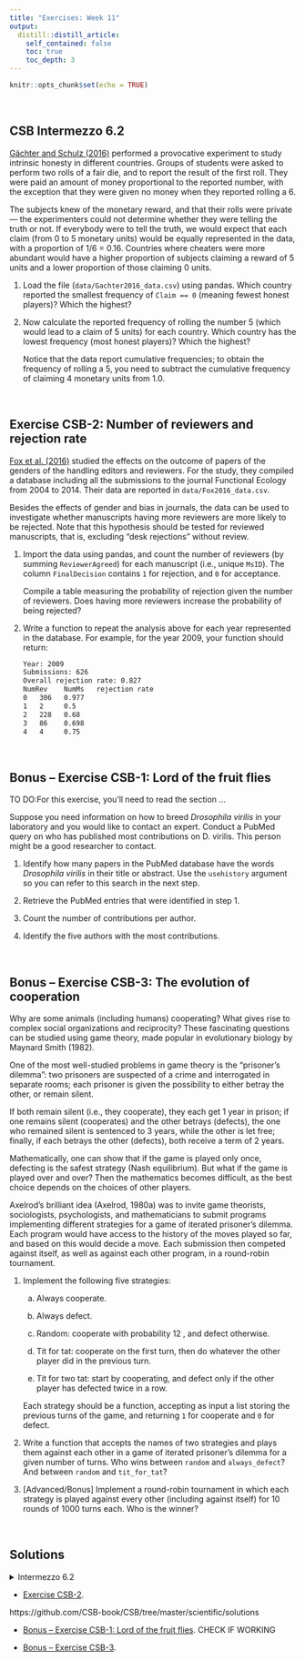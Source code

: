```yaml
---
title: "Exercises: Week 11"
output:
  distill::distill_article:
    self_contained: false
    toc: true
    toc_depth: 3
---
```


```r
knitr::opts_chunk$set(echo = TRUE)
```

<br>

## CSB Intermezzo 6.2

[Gächter and Schulz (2016)](https://www.nature.com/articles/nature17160)
performed a provocative experiment to study intrinsic honesty in different countries.
Groups of students were asked to perform two rolls of a fair die,
and to report the result of the first roll.
They were paid an amount of money proportional to the reported number,
with the exception that they were given no money when they reported rolling a 6.

The subjects knew of the monetary reward,
and that their rolls were private — the experimenters could not determine whether
they were telling the truth or not.
If everybody were to tell the truth, we would expect that each claim
(from 0 to 5 monetary units) would be equally represented in the data,
with a proportion of 1/6 = 0.16.
Countries where cheaters were more abundant would have a higher proportion of
subjects claiming a reward of 5 units and a lower proportion of those claiming
0 units.

1. Load the file (`data/Gachter2016_data.csv`) using pandas.
   Which country reported the smallest frequency of `Claim == 0`
   (meaning fewest honest players)? Which the highest?

2. Now calculate the reported frequency of rolling the number 5
   (which would lead to a claim of 5 units) for each country.
   Which country has the lowest frequency (most honest players)?
   Which the highest?
   
   Notice that the data report cumulative frequencies;
   to obtain the frequency of rolling a 5,
   you need to subtract the cumulative frequency of claiming 4 monetary units
   from 1.0.

<br>

## Exercise CSB-2: Number of reviewers and rejection rate

[Fox et al. (2016)](https://besjournals.onlinelibrary.wiley.com/doi/full/10.1111/1365-2435.12587)
studied the effects on the outcome of papers of the genders
of the handling editors and reviewers.
For the study, they compiled a database including all the submissions to the
journal Functional Ecology from 2004 to 2014.
Their data are reported in `data/Fox2016_data.csv`.

Besides the effects of gender and bias in journals,
the data can be used to investigate whether manuscripts having more reviewers are
more likely to be rejected.
Note that this hypothesis should be tested for reviewed manuscripts,
that is, excluding “desk rejections” without review.

1. Import the data using pandas,
   and count the number of reviewers (by summing `ReviewerAgreed`)
   for each manuscript (i.e., unique `MsID`).
   The column `FinalDecision` contains `1` for rejection, and `0` for acceptance.
   
   Compile a table measuring the probability of rejection given the number
   of reviewers.
   Does having more reviewers increase the probability of being rejected?
   
2. Write a function to repeat the analysis above for each year represented
   in the database. For example, for the year 2009, your function should return:

   ```sh
   Year: 2009
   Submissions: 626
   Overall rejection rate: 0.827
   NumRev    NumMs   rejection rate
   0   306   0.977
   1   2     0.5
   2   228   0.68
   3   86    0.698
   4   4     0.75
   ```

<br>

## Bonus -- Exercise CSB-1: Lord of the fruit flies

TO DO:For this exercise, you'll need to read the section ...

Suppose you need information on how to breed *Drosophila virilis* in your
laboratory and you would like to contact an expert.
Conduct a PubMed query on who has published most contributions on D. virilis.
This person might be a good researcher to contact.

1. Identify how many papers in the PubMed database have the words
   *Drosophila virilis* in their title or abstract.
   Use the `usehistory` argument so you can refer to this search in the next step.

2. Retrieve the PubMed entries that were identified in step 1.

3. Count the number of contributions per author.

4. Identify the five authors with the most contributions.

<br>

## Bonus -- Exercise CSB-3: The evolution of cooperation

Why are some animals (including humans) cooperating?
What gives rise to complex social organizations and reciprocity?
These fascinating questions can be studied using game theory,
made popular in evolutionary biology by Maynard Smith (1982).

One of the most well-studied problems in game theory is the “prisoner’s dilemma”:
two prisoners are suspected of a crime and interrogated in separate rooms;
each prisoner is given the possibility to either betray the other, or remain silent. 

If both remain silent (i.e., they cooperate), they each get 1 year in prison;
if one remains silent (cooperates) and the other betrays (defects),
the one who remained silent is sentenced to 3 years, while the other is let free;
finally, if each betrays the other (defects), both receive a term of 2 years.

Mathematically, one can show that if the game is played only once,
defecting is the safest strategy (Nash equilibrium).
But what if the game is played over and over?
Then the mathematics becomes difficult,
as the best choice depends on the choices of other players.

Axelrod’s brilliant idea (Axelrod, 1980a) was to invite game theorists,
sociologists, psychologists, and mathematicians to submit programs implementing
different strategies for a game of iterated prisoner’s dilemma.
Each program would have access to the history of the moves played so far,
and based on this would decide a move.
Each submission then competed against itself, as well as against each other
program, in a round-robin tournament.

1. Implement the following five strategies:
   
   (a) Always cooperate.
   
   (b) Always defect.
   
   (c) Random: cooperate with probability 12 , and defect otherwise.
  
   (d) Tit for tat: cooperate on the first turn,
       then do whatever the other player did in the previous turn.
       
   (e) Tit for two tat: start by cooperating,
       and defect only if the other player has defected twice in a row.
       
   Each strategy should be a function,
   accepting as input a list storing the previous turns of the game,
   and returning `1` for cooperate and `0` for defect.

2. Write a function that accepts the names of two strategies and plays them
   against each other in a game of iterated prisoner’s dilemma for a given
   number of turns.
   Who wins between `random` and `always_defect`?
   And between `random` and `tit_for_tat`?
   
3. [Advanced/Bonus] Implement a round-robin tournament in which each strategy is
   played against every other (including against itself) for 10 rounds of 1000
   turns each. Who is the winner?

<br>

## Solutions

<details>

<summary>Intermezzo 6.2</summary>

```python
import pandas
# read the data
data = pandas.read_csv("../data/Gachter2016_data.csv")
# see the structure
data.head()
# extract data for Claim == 0 and copy the DataFrame
claim_0 = data[data.Claim == 0].copy()
# country with the lowest frequency of 0s [Tanzania]
print(claim_0.sort_values("CumulativeFrequency").head(1))
# country with the highest frequency of 0s [Germany]
print(claim_0.sort_values("CumulativeFrequency",ascending = False).head(1))
# extract the data for Claim == 4 and copy the DataFrame
claim_5 = data[data.Claim == 4].copy()
# update values
claim_5.Claim = 5
claim_5.CumulativeFrequency = 1.0 - claim_5.CumulativeFrequency.values
# country with the lowest frequency of 5s [Lithuania]
print(claim_5.sort_values("CumulativeFrequency").head(1))
# country with the highest frequency of 5s [Morocco]
print(claim_5.sort_values("CumulativeFrequency", ascending = False).head(1))
```
</details>

- [Exercise CSB-2](...).

https://github.com/CSB-book/CSB/tree/master/scientific/solutions

- [Bonus -- Exercise CSB-1: Lord of the fruit flies](https://github.com/CSB-book/CSB/blob/master/scientific/solutions/Lord_of_the_flies_solution.ipynb). CHECK IF WORKING

- [Bonus -- Exercise CSB-3](...).
